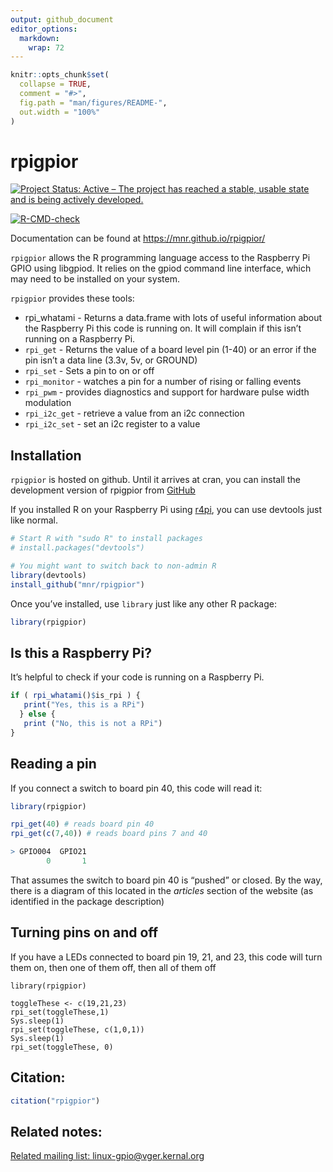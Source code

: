 ```yaml
---
output: github_document
editor_options: 
  markdown: 
    wrap: 72
---
```


<!-- README.md is generated from README.Rmd. Please edit that file -->

```r
knitr::opts_chunk$set(
  collapse = TRUE,
  comment = "#>",
  fig.path = "man/figures/README-",
  out.width = "100%"
)
```

# rpigpior

<!--  <a href="https://mnr.github.io/rpigpior/"><img src="man/figures/logo.png" align="right" height="138"></a> -->

<!-- badges: start -->

[![Project Status: Active – The project has reached a stable, usable
state and is being actively
developed.](https://www.repostatus.org/badges/latest/active.svg)](https://www.repostatus.org/#active)

[![R-CMD-check](https://github.com/mnr/rpigpior/actions/workflows/R-CMD-check.yaml/badge.svg)](https://github.com/mnr/rpigpior/actions/workflows/R-CMD-check.yaml)

<!-- badges: end -->

Documentation can be found at <https://mnr.github.io/rpigpior/>

`rpigpior` allows the R programming language access to the Raspberry Pi
GPIO using libgpiod. It relies on the gpiod command line interface,
which may need to be installed on your system.

`rpigpior` provides these tools:

-   rpi_whatami - Returns a data.frame with lots of useful information
    about the Raspberry Pi this code is running on. It will complain if
    this isn't running on a Raspberry Pi.
-   `rpi_get` - Returns the value of a board level pin (1-40) or an
    error if the pin isn't a data line (3.3v, 5v, or GROUND)
-   `rpi_set` - Sets a pin to on or off
-   `rpi_monitor` - watches a pin for a number of rising or falling
    events
-   `rpi_pwm` - provides diagnostics and support for hardware pulse
    width modulation
-   `rpi_i2c_get` - retrieve a value from an i2c connection
-   `rpi_i2c_set` - set an i2c register to a value

## Installation

`rpigpior` is hosted on github. Until it arrives at cran, you can
install the development version of rpigpior from
[GitHub](https://github.com/mnr/rpigpior)

If you installed R on your Raspberry Pi using [r4pi](https://r4pi.org/),
you can use devtools just like normal.

``` r
# Start R with "sudo R" to install packages
# install.packages("devtools")

# You might want to switch back to non-admin R
library(devtools)
install_github("mnr/rpigpior")
```

Once you've installed, use `library` just like any other R package:

``` r
library(rpigpior)
```

## Is this a Raspberry Pi?

It's helpful to check if your code is running on a Raspberry Pi.

``` r
if ( rpi_whatami()$is_rpi ) {
   print("Yes, this is a RPi")
  } else {
   print ("No, this is not a RPi")
}
```

## Reading a pin

If you connect a switch to board pin 40, this code will read it:

``` r
library(rpigpior)

rpi_get(40) # reads board pin 40
rpi_get(c(7,40)) # reads board pins 7 and 40

> GPIO004  GPIO21
        0       1
```

That assumes the switch to board pin 40 is "pushed" or closed. By the
way, there is a diagram of this located in the *articles* section of the
website (as identified in the package description)

## Turning pins on and off

If you have a LEDs connected to board pin 19, 21, and 23, this code will
turn them on, then one of them off, then all of them off

```         
library(rpigpior)

toggleThese <- c(19,21,23)
rpi_set(toggleThese,1)
Sys.sleep(1)
rpi_set(toggleThese, c(1,0,1))
Sys.sleep(1)
rpi_set(toggleThese, 0)
```

## Citation:

```r
citation("rpigpior")
```

## Related notes:

[Related mailing list:
linux-gpio\@vger.kernal.org](https://www.spinics.net/lists/linux-gpio/)
